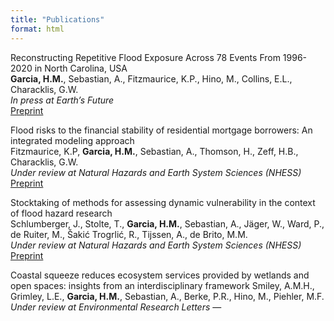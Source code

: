 ```yaml
---
title: "Publications"
format: html
---
```


Reconstructing Repetitive Flood Exposure Across 78 Events From 1996-2020 in North Carolina, USA   
**Garcia, H.M.**, Sebastian, A., Fitzmaurice, K.P., Hino, M., Collins, E.L., Characklis, G.W.  
*In press at Earth's Future*  
[Preprint](https://essopenarchive.org/doi/full/10.22541/essoar.173939553.30297552/v1)  

Flood risks to the financial stability of residential mortgage borrowers: An integrated modeling approach  
Fitzmaurice, K.P, **Garcia, H.M.**, Sebastian, A., Thomson, H., Zeff, H.B., Characklis, G.W.  
*Under review at Natural Hazards and Earth System Sciences (NHESS)*  
[Preprint](https://egusphere.copernicus.org/preprints/2025/egusphere-2025-2049/egusphere-2025-2049.pdf)  

Stocktaking of methods for assessing dynamic vulnerability in the context of flood hazard research  
Schlumberger, J., Stolte, T., **Garcia, H.M.**, Sebastian, A., Jäger, W., Ward, P., de Ruiter, M., Šakić Trogrlić, R., Tijssen, A., de Brito, M.M.  
*Under review at Natural Hazards and Earth System Sciences (NHESS)*  
[Preprint](https://egusphere.copernicus.org/preprints/2025/egusphere-2025-850/egusphere-2025-850.pdf)  

Coastal squeeze reduces ecosystem services provided by wetlands and open spaces: insights from an interdisciplinary framework
Smiley, A.M.H., Grimley, L.E., **Garcia, H.M.**, Sebastian, A., Berke, P.R., Hino, M., Piehler, M.F.
*Under review at Environmental Research Letters*
---
